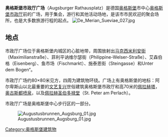 '''奥格斯堡市政厅广场'''（Augsburger Rathausplatz）是德国[[奥格斯堡|奥格斯堡]]市中心[[奥格斯堡市政厅|奥格斯堡市政厅]]前的广场，用于集会，游行和其他活动场地，是该市市民欢迎的聚会场所，也是大多数旅游行程的起点。
[[File:De_Merian_Sueviae_027.jpg|thumb]]

== 地点 ==
市政厅广场位于奥格斯堡内城区的心脏地带，周围放射出[[马克西米利安街|马克西米利安街]]（Maximilianstraße）、菲利平讷维尔瑟街（Philippine-Welser-Straße）、艾森伯格（Eisenberg）、鱼市场（Fischmarkt）、施泰恩街（Steingasse）和Unter dem Bogen“。 

市政厅广场约80×80米见方，四周为建筑物环绕。广场上有奥格斯堡的地标：阿尔卑斯山以北最重要的[[文艺复兴|文艺复兴]]世俗建筑奥格斯堡市政厅和高70米的[[佩拉赫塔|佩拉赫塔]]，[[奥古斯都喷泉|奥古斯都喷泉]]，以及[[佩拉赫圣伯多禄堂|佩拉赫圣伯多禄堂]]（St. Peter am Perlach）。

市政厅广场是奥格斯堡中心步行区的一部分。 

[[File:Augustusbrunnen_Augsburg_01.jpg|thumb]]


[[Category:奥格斯堡建筑物|Category:奥格斯堡建筑物]]
{{小條目}}